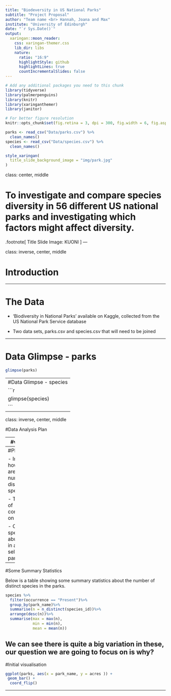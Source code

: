 ```yaml
---
title: "Biodeversity in US National Parks"
subtitle: "Project Proposal"
author: "Team name <br> Hannah, Joana and Max"
institute: "University of Edinburgh"
date: "`r Sys.Date()`"
output:
  xaringan::moon_reader:
    css: xaringan-themer.css
    lib_dir: libs
    nature:
      ratio: "16:9"
      highlightStyle: github
      highlightLines: true
      countIncrementalSlides: false
---
```


```r
# Add any additional packages you need to this chunk
library(tidyverse)
library(palmerpenguins)
library(knitr)
library(xaringanthemer)
library(janitor)
```

```r
# For better figure resolution
knitr::opts_chunk$set(fig.retina = 3, dpi = 300, fig.width = 6, fig.asp = 0.618, out.width = "80%")
```

```r
parks <- read_csv("Data/parks.csv") %>%
  clean_names()
species <- read_csv("Data/species.csv") %>%
  clean_names()

```

```r
style_xaringan(
  title_slide_background_image = "img/park.jpg"
)
```

class: center, middle

# To investigate and compare species diversity in 56 different US national parks and investigating which factors might affect diversity.

.footnote[
Title Slide Image: KUONI 
]
---

class: inverse, center, middle

# Introduction

---

# The Data

- 'Biodiversity in National Parks' available on Kaggle, collected from the US National Park Service database 

- Two data sets, parks.csv and species.csv that will need to be joined

---

# Data Glimpse - parks

```r
glimpse(parks)
```
---
#Data Glimpse - species
```r
glimpse(species)
```
---

class: inverse, center, middle

#Data Analysis Plan


---
#variables

The variables we are using are:

- Park name 

- Acres 

- Category 

- Order 

- Family 

- Common names 

- Occurrence 

- Abundance

---
#Plot Ideas

- Investigate how park area affects number of distinct species

- The effect of conservation on diversity

- Count of species abundance in a smaller selection of parks

---
#Some Summary Statistics

Below is a table showing some summary statistics about the number of distinct species in the parks.

```r
species %>%
  filter(occurrence == "Present")%>%
  group_by(park_name)%>%
  summarise(n = n_distinct(species_id))%>%
  arrange(desc(n))%>%
  summarise(max = max(n), 
            min = min(n),
            mean = mean(n))


```

We can see there is quite a big variation in these, our question we are going to focus on is why?
---
#Initial visualisation
```r
ggplot(parks, aes(x = park_name, y = acres )) +
 geom_bar() +
  coord_flip()
```  
---
  